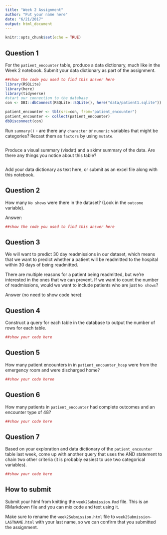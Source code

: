```yaml
---
title: "Week 2 Assignment"
author: "Put your name here"
date: "6/21/2017"
output: html_document
---
```


```r
knitr::opts_chunk$set(echo = TRUE)
```

## Question 1 

For the `patient_encounter` table, produce a data dictionary, much like in the Week 2 notebook. Submit your data dictionary as part of the assignment.

```r
##show the code you used to find this answer here
library(RSQLite)
library(here)
library(tidyverse)
#start our connection to the database
con <- DBI::dbConnect(RSQLite::SQLite(), here("data/patient1.sqlite"))

patient_encounter <- tbl(src=con, from="patient_encounter")
patient_encounter <- collect(patient_encounter)
dbDisconnect(con)

```

Run `summary()` - are there any `character` or `numeric` variables that might be categories? Recast them as `factors` by using `mutate`.

```r

```

Produce a visual summary (visdat) and a skimr summary of the data. Are there any things you notice about this table?

```r

```

Add your data dictionary as text here, or submit as an excel file along with this notebook.


## Question 2

How many `No shows` were there in the dataset? (Look in the `outcome` variable). 

Answer:

```r
##show the code you used to find this answer here


```

## Question 3

We will want to predict 30 day readmissions in our dataset, which means that we want to predict whether a patient will be readmitted to the hospital within 30 days of being readmitted. 

There are multiple reasons for a patient being readmitted, but we're interested in the ones that we can prevent. If we want to count the number of readmissions, would we want to include patients who are just `No shows`?

Answer (no need to show code here):




## Question 4

Construct a query for each table in the database to output the number of rows for each table. 

```r
##show your code here

```

## Question 5

How many patient encounters in in `patient_encounter_hosp` were from the emergency room and were discharged home? 

```r
##show your code hereo
```

## Question 6

How many patients in `patient_encounter` had complete outcomes and an encounter type of 48?

```r
##show your code here
```

## Question 7

Based on your exploration and data dictionary of the `patient_encounter` table last week, come up with another query that uses the AND statement to chain two other criteria (it is probably easiest to use two categorical variables).

```r
##show your code here
```


## How to submit

Submit your html from knitting the `week2Submission.Rmd` file. This is an RMarkdown file and you can mix code and text using it. 

Make sure to rename the `week2Submission.html` file to `week2Submission-LASTNAME.html` with your last name, so we can confirm that you submitted the assignment.
